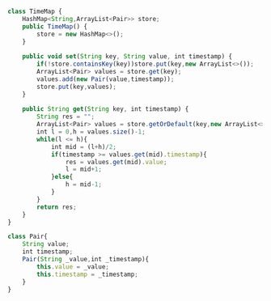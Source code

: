 ```js

class TimeMap {
    HashMap<String,ArrayList<Pair>> store;
    public TimeMap() {
        store = new HashMap<>();
    }
    
    public void set(String key, String value, int timestamp) {
        if(!store.containsKey(key))store.put(key,new ArrayList<>());
        ArrayList<Pair> values = store.get(key);
        values.add(new Pair(value,timestamp));
        store.put(key,values);
    }
    
    public String get(String key, int timestamp) {
        String res = "";
        ArrayList<Pair> values = store.getOrDefault(key,new ArrayList<>());
        int l = 0,h = values.size()-1;
        while(l <= h){
            int mid = (l+h)/2;
            if(timestamp >= values.get(mid).timestamp){
                res = values.get(mid).value;
                l = mid+1;
            }else{
                h = mid-1;
            }
        }
        return res; 
    }
}

class Pair{
    String value;
    int timestamp;
    Pair(String _value,int _timestamp){
        this.value = _value;
        this.timestamp = _timestamp;
    }
}
```